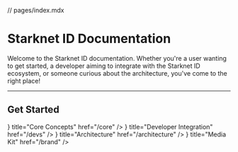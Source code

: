 // pages/index.mdx



# Starknet ID Documentation

Welcome to the Starknet ID documentation. Whether you're a user wanting to get started, a developer aiming to integrate with the Starknet ID ecosystem, or someone curious about the architecture, you've come to the right place!

---

## Get Started

<Cards>
  <Card
    icon={<Image src={idCardIcon} alt="Core Concepts" width={24} height={24} />}
    title="Core Concepts"
    href="/core"
  />
  <Card
    icon={
      <Image
        src={codeIcon}
        alt="Developer Integration"
        width={24}
        height={24}
      />
    }
    title="Developer Integration"
    href="/devs"
  />
  <Card
    icon={<Image src={linkIcon} alt="Architecture" width={24} height={24} />}
    title="Architecture"
    href="/architecture"
  />
  <Card
    icon={<Image src={linkIcon} alt="Media Kit" width={24} height={24} />}
    title="Media Kit"
    href="/brand"
  />
</Cards>
